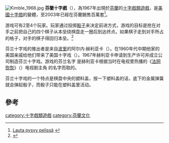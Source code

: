 [[Image:Kimble_1968.jpg|thumb]]
'''芬蘭十字戲'''（{{lang-fi|'''Kimble'''}}），為1967年出現於[[芬蘭|芬蘭]]的[[十字戲類遊戲|十字戲類遊戲]]，是[[美國十字戲|美國十字戲]]的變體，至2003年已經在芬蘭銷售百萬套<ref>[http://www.tactic.net/uutiset/pdf/Ilkka-Sunnuntaisuomalainen.pdf Lauta pysyy pelissä] {{webarchive|url=https://web.archive.org/web/20061231162420/http://www.tactic.net/uutiset/pdf/Ilkka-Sunnuntaisuomalainen.pdf |date=2006-12-31 }}</ref>。

游戏可有2至4个玩家。玩家通过投掷[[骰子|骰子]]来决定前进方式，游戏的目标是抢在对手之前把自己的四个棋子从本垒绕棋盘走一圈后到达终点。如果棋子走到对手所占的格子，对手的棋子得回归本垒。<ref name="Kimble">{{cite web | url = http://www.tactic.net/product.php?lang=FIN&Product_number=00400 | title = Kimble | language = fi | publisher = tactic.net | accessdate = 2016-08-16 | archive-date = 2016-09-20 | archive-url = https://web.archive.org/web/20160920085838/http://www.tactic.net/product.php?lang=FIN&Product_number=00400 | dead-url = no }}</ref>

芬兰十字戏的推出者是来自[[波里|波里]]的阿尔内·赫利亚卡（{{lang|fi|Aarne Heljakka}}）。在1960年代中期他家的美国亲戚给他们带来了美国十字戏（{{lang|en|Trouble}}）。1967年赫利亚卡申请到生产许可并成立公司制造芬兰十字戏。游戏的芬兰名字 {{lang|fi|Kimble}} 是赫利亚卡根据当时在电视里热播的《[[法网恢恢|法网恢恢]]》（{{lang|en|The Fugitive}}）电视剧主角 {{lang|en|Richard Kimble}} 的名字而取的。

芬兰十字戏的一个特点是棋盘中央的塑料盖，按一下塑料盖的话，底下的金属弹簧就会弹起骰子，而骰子只能在塑料盖里活动。

==參考==
{{reflist}}

[[category:十字戲類遊戲|category:十字戲類遊戲]]
[[category:芬蘭文化|category:芬蘭文化]]